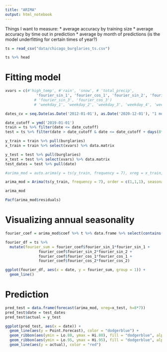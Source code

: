 ```yaml
---
title: "ARIMA"
output: html_notebook
---
```


Things I want to measure:
* average accuracy by training size
* average accuracy by time out in prediction
* average by month of predictions (is the model underfitting for certain times of year?)

```r
ts = read_csv("data/chicago_burglaries_ts.csv") 

ts %>% head
```

# Fitting model

```r
xvars = c(#'high_temp', #'rain', 'snow', # 'total_precip', 
              'fourier_sin_1', 'fourier_cos_1', 'fourier_sin_2', 'fourier_cos_2') 
             # 'fourier_sin_3', 'fourier_cos_3')
             # 'weekday_1', 'weekday_2', 'weekday_3', 'weekday_4', 'weekday_5', 'weekday_6')

dates_cv = seq.Date(as.Date('2012-01-01'), as.Date('2020-12-01'), "1 month")

date_cutoff = ymd('2019-01-01')
train = ts %>% filter(date <= date_cutoff)
test = ts %>% filter(date > date_cutoff & date <= date_cutoff + days(8*7))

y_train = train %>% pull(burglaries)
x_train = train %>% select(xvars) %>% data.matrix

y_test = test %>% pull(burglaries)
x_test = test %>% select(xvars) %>% data.matrix
test_dates = test %>% pull(date)

#arima_mod = auto.arima(y = ts(y_train, frequency = 7), xreg = x_train, D = 1)

arima_mod = Arima(ts(y_train, frequency = 7), order = c(1,1,1), seasonal = list(order = c(0, 1, 2), period = 7), xreg = x_train)

arima_mod
```

```r
Pacf(arima_mod$residuals)
```


# Visualizing annual seasonality

```r

fourier_coef = arima_mod$coef %>% t %>% data.frame %>% select(contains('fourier'))

fourier_df = ts %>% 
  mutate(fourier_sum = fourier_coef$fourier_sin_1*fourier_sin_1 +
               fourier_coef$fourier_sin_2*fourier_sin_2 +
               fourier_coef$fourier_cos_1*fourier_cos_1 +
               fourier_coef$fourier_cos_2*fourier_cos_2)

ggplot(fourier_df, aes(x = date, y = fourier_sum, group = 1)) + 
  geom_line() 

```

# Prediction

```r
pred_test = data.frame(forecast(arima_mod, xreg=x_test, h=8*7))
pred_test$date = test_dates
pred_test$actual = y_test

ggplot(pred_test, aes(x = date)) +
  geom_line(aes(y = Point.Forecast), color = "dodgerblue") +
  geom_ribbon(aes(ymin = Lo.80, ymax = Hi.80), fill = "dodgerblue", alpha = 0.3) +
  geom_ribbon(aes(ymin = Lo.95, ymax = Hi.95), fill = "dodgerblue", alpha = 0.1) +
  geom_line(aes(y = actual), color = "red") 
```

